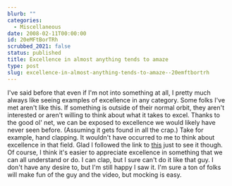 ```yaml
---
blurb: ""
categories:
  - Miscellaneous
date: 2008-02-11T00:00:00
id: 20eMFtBorTRh
scrubbed_2021: false
status: published
title: Excellence in almost anything tends to amaze
type: post
slug: excellence-in-almost-anything-tends-to-amaze--20emftbortrh
---
```


I've said before that even if I'm not into something at all, I
pretty much always like seeing examples of excellence in any
category. Some folks I've met aren't like this. If something is
outside of their normal orbit, they aren't interested or aren't
willing to think about what it takes to excel. Thanks to the good
ol' net, we can be exposed to excellence we would likely have never
seen before. (Assuming it gets found in all the crap.) Take for
example, hand clapping. It wouldn't have occurred to me to think
about excellence in that field. Glad I followed the link to
[this](http://www.youtube.com/watch?v=PNXElmEUIJo) just to see it
though. Of course, I think it's easier to appreciate excellence in
something that we can all understand or do. I can clap, but I sure
can't do it like that guy. I don't have any desire to, but I'm
still happy I saw it. I'm sure a ton of folks will make fun of the
guy and the video, but mocking is easy.
